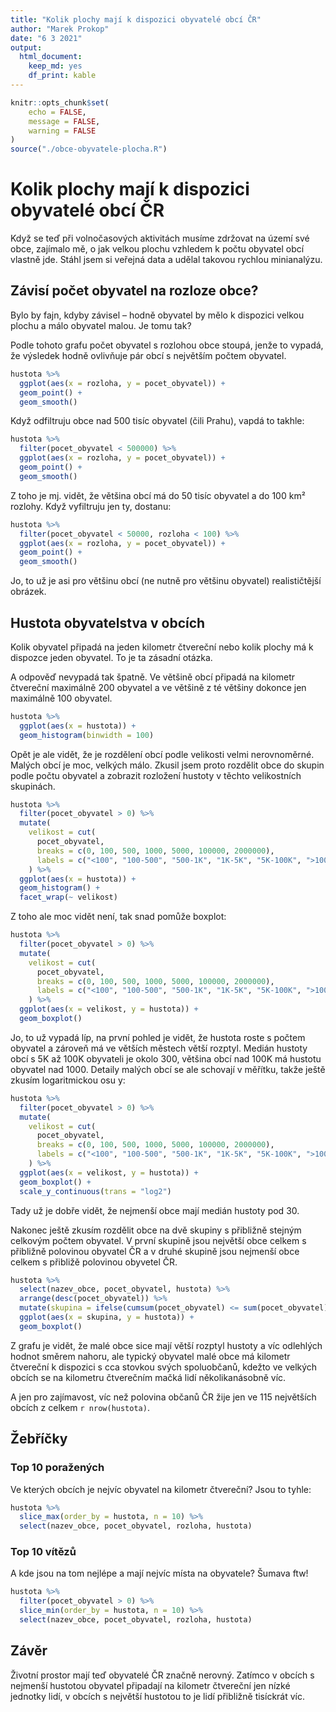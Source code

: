 ```yaml
---
title: "Kolik plochy mají k dispozici obyvatelé obcí ČR"
author: "Marek Prokop"
date: "6 3 2021"
output: 
  html_document: 
    keep_md: yes
    df_print: kable
---
```


```r
knitr::opts_chunk$set(
	echo = FALSE,
	message = FALSE,
	warning = FALSE
)
source("./obce-obyvatele-plocha.R")
```

# Kolik plochy mají k dispozici obyvatelé obcí ČR

Když se teď při volnočasových aktivitách musíme zdržovat na území své obce, zajímalo mě, o jak velkou plochu vzhledem k počtu obyvatel obcí vlastně jde. Stáhl jsem si veřejná data a udělal takovou rychlou minianalýzu.

## Závisí počet obyvatel na rozloze obce?

Bylo by fajn, kdyby závisel -- hodně obyvatel by mělo k dispozici velkou plochu a málo obyvatel malou. Je tomu tak?

Podle tohoto grafu počet obyvatel s rozlohou obce stoupá, jenže to vypadá, že výsledek hodně ovlivňuje pár obcí s největším počtem obyvatel.

```r
hustota %>% 
  ggplot(aes(x = rozloha, y = pocet_obyvatel)) +
  geom_point() +
  geom_smooth()
```

Když odfiltruju obce nad 500 tisíc obyvatel (čili Prahu), vapdá to takhle:

```r
hustota %>% 
  filter(pocet_obyvatel < 500000) %>% 
  ggplot(aes(x = rozloha, y = pocet_obyvatel)) +
  geom_point() +
  geom_smooth()
```

Z toho je mj. vidět, že většina obcí má do 50 tisíc obyvatel a do 100 km² rozlohy. Když vyfiltruju jen ty, dostanu:

```r
hustota %>% 
  filter(pocet_obyvatel < 50000, rozloha < 100) %>% 
  ggplot(aes(x = rozloha, y = pocet_obyvatel)) +
  geom_point() +
  geom_smooth()
```

Jo, to už je asi pro většinu obcí (ne nutně pro většinu obyvatel) realističtější obrázek.

## Hustota obyvatelstva v obcích

Kolik obyvatel připadá na jeden kilometr čtvereční nebo kolik plochy má k dispozce jeden obyvatel. To je ta zásadní otázka.

A odpověď nevypadá tak špatně. Ve většině obcí připadá na kilometr čtvereční maximálně 200 obyvatel a ve většině z té většiny dokonce jen maximálně 100 obyvatel.

```r
hustota %>% 
  ggplot(aes(x = hustota)) +
  geom_histogram(binwidth = 100)
```

Opět je ale vidět, že je rozdělení obcí podle velikosti velmi nerovnoměrné. Malých obcí je moc, velkých málo. Zkusil jsem proto rozdělit obce do skupin podle počtu obyvatel a zobrazit rozložení hustoty v těchto velikostních skupinách.

```r
hustota %>% 
  filter(pocet_obyvatel > 0) %>% 
  mutate(
    velikost = cut(
      pocet_obyvatel, 
      breaks = c(0, 100, 500, 1000, 5000, 100000, 2000000), 
      labels = c("<100", "100-500", "500-1K", "1K-5K", "5K-100K", ">100K"))
    ) %>% 
  ggplot(aes(x = hustota)) +
  geom_histogram() +
  facet_wrap(~ velikost)
```

Z toho ale moc vidět není, tak snad pomůže boxplot:

```r
hustota %>% 
  filter(pocet_obyvatel > 0) %>% 
  mutate(
    velikost = cut(
      pocet_obyvatel, 
      breaks = c(0, 100, 500, 1000, 5000, 100000, 2000000), 
      labels = c("<100", "100-500", "500-1K", "1K-5K", "5K-100K", ">100K"))
    ) %>% 
  ggplot(aes(x = velikost, y = hustota)) +
  geom_boxplot()
```

Jo, to už vypadá líp, na první pohled je vidět, že hustota roste s počtem obyvatel a zároveň má ve větších městech větší rozptyl. Medián hustoty obcí s 5K až 100K obyvateli je okolo 300, většina obcí nad 100K má hustotu obyvatel nad 1000. Detaily malých obcí se ale schovají v měřítku, takže ještě zkusím logaritmickou osu y:

```r
hustota %>% 
  filter(pocet_obyvatel > 0) %>% 
  mutate(
    velikost = cut(
      pocet_obyvatel, 
      breaks = c(0, 100, 500, 1000, 5000, 100000, 2000000), 
      labels = c("<100", "100-500", "500-1K", "1K-5K", "5K-100K", ">100K"))
    ) %>% 
  ggplot(aes(x = velikost, y = hustota)) +
  geom_boxplot() +
  scale_y_continuous(trans = "log2")
```

Tady už je dobře vidět, že nejmenší obce mají medián hustoty pod 30.

Nakonec ještě zkusím rozdělit obce na dvě skupiny s přibližně stejným celkovým počtem obyvatel. V první skupině jsou největší obce celkem s přibližně polovinou obyvatel ČR a v druhé skupině jsou nejmenší obce celkem s přibližě polovinou obyvetel ČR.

```r
hustota %>% 
  select(nazev_obce, pocet_obyvatel, hustota) %>% 
  arrange(desc(pocet_obyvatel)) %>% 
  mutate(skupina = ifelse(cumsum(pocet_obyvatel) <= sum(pocet_obyvatel) / 2, "velké", "malé")) %>%
  ggplot(aes(x = skupina, y = hustota)) +
  geom_boxplot()
```

Z grafu je vidět, že malé obce sice mají větší rozptyl hustoty a víc odlehlých hodnot směrem nahoru, ale typický obyvatel malé obce má kilometr čtvereční k dispozici s cca stovkou svých spoluobčanů, kdežto ve velkých obcích se na kilometru čtverečním mačká lidí několikanásobně víc.

A jen pro zajímavost, víc než polovina občanů ČR žije jen ve 115 největších obcích z celkem `r nrow(hustota)`.

## Žebříčky

### Top 10 poražených

Ve kterých obcích je nejvíc obyvatel na kilometr čtvereční? Jsou to tyhle:

```r
hustota %>% 
  slice_max(order_by = hustota, n = 10) %>% 
  select(nazev_obce, pocet_obyvatel, rozloha, hustota)
```

### Top 10 vítězů

A kde jsou na tom nejlépe a mají nejvíc místa na obyvatele? Šumava ftw!

```r
hustota %>% 
  filter(pocet_obyvatel > 0) %>% 
  slice_min(order_by = hustota, n = 10) %>% 
  select(nazev_obce, pocet_obyvatel, rozloha, hustota)
```

## Závěr

Životní prostor mají teď obyvatelé ČR značně nerovný. Zatímco v obcích s nejmenší hustotou obyvatel připadají na kilometr čtvereční jen nízké jednotky lidí, v obcích s největší hustotou to je lidí přibližně tisíckrát víc.

